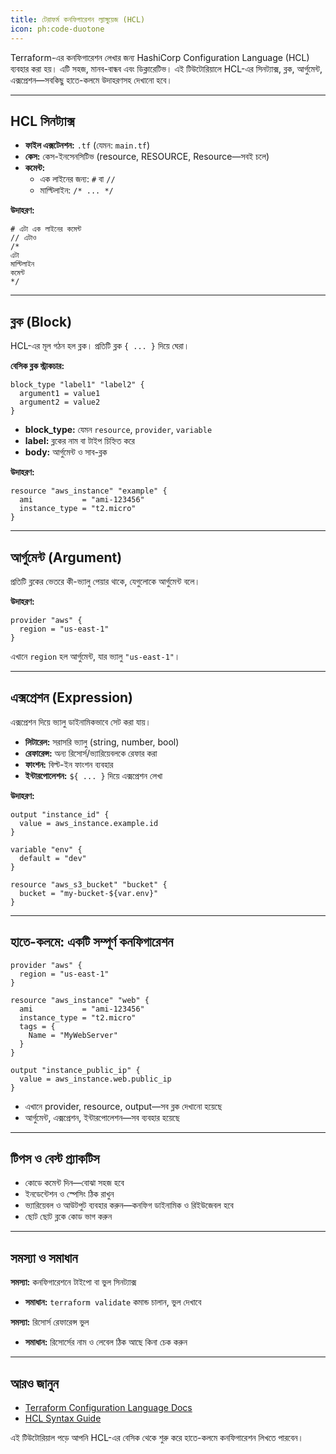 ```yaml
---
title: টেরাফর্ম কনফিগারেশন ল্যাঙ্গুয়েজ (HCL)
icon: ph:code-duotone
---
```


Terraform-এর কনফিগারেশন লেখার জন্য HashiCorp Configuration Language (HCL) ব্যবহার করা হয়। এটি সহজ, মানব-বান্ধব এবং ডিক্লারেটিভ। এই টিউটোরিয়ালে HCL-এর সিনট্যাক্স, ব্লক, আর্গুমেন্ট, এক্সপ্রেশন—সবকিছু হাতে-কলমে উদাহরণসহ দেখানো হবে।

---

## HCL সিনট্যাক্স

- **ফাইল এক্সটেনশন:** `.tf` (যেমন: `main.tf`)
- **কেস:** কেস-ইনসেনসিটিভ (resource, RESOURCE, Resource—সবই চলে)
- **কমেন্ট:**
  - এক লাইনের জন্য: `#` বা `//`
  - মাল্টিলাইন: `/* ... */`

**উদাহরণ:**
```hcl
# এটা এক লাইনের কমেন্ট
// এটাও
/*
এটা
মাল্টিলাইন
কমেন্ট
*/
```

---

## ব্লক (Block)

HCL-এর মূল গঠন হল ব্লক। প্রতিটি ব্লক `{ ... }` দিয়ে ঘেরা।

**বেসিক ব্লক স্ট্রাকচার:**
```hcl
block_type "label1" "label2" {
  argument1 = value1
  argument2 = value2
}
```

- **block_type:** যেমন `resource`, `provider`, `variable`
- **label:** ব্লকের নাম বা টাইপ চিহ্নিত করে
- **body:** আর্গুমেন্ট ও সাব-ব্লক

**উদাহরণ:**
```hcl
resource "aws_instance" "example" {
  ami           = "ami-123456"
  instance_type = "t2.micro"
}
```

---

## আর্গুমেন্ট (Argument)

প্রতিটি ব্লকের ভেতরে কী-ভ্যালু পেয়ার থাকে, যেগুলোকে আর্গুমেন্ট বলে।

**উদাহরণ:**
```hcl
provider "aws" {
  region = "us-east-1"
}
```

এখানে `region` হল আর্গুমেন্ট, যার ভ্যালু `"us-east-1"`।

---

## এক্সপ্রেশন (Expression)

এক্সপ্রেশন দিয়ে ভ্যালু ডাইনামিকভাবে সেট করা যায়।

- **লিটারেল:** সরাসরি ভ্যালু (string, number, bool)
- **রেফারেন্স:** অন্য রিসোর্স/ভ্যারিয়েবলকে রেফার করা
- **ফাংশন:** বিল্ট-ইন ফাংশন ব্যবহার
- **ইন্টারপোলেশন:** `${ ... }` দিয়ে এক্সপ্রেশন লেখা

**উদাহরণ:**
```hcl
output "instance_id" {
  value = aws_instance.example.id
}

variable "env" {
  default = "dev"
}

resource "aws_s3_bucket" "bucket" {
  bucket = "my-bucket-${var.env}"
}
```

---

## হাতে-কলমে: একটি সম্পূর্ণ কনফিগারেশন

```hcl
provider "aws" {
  region = "us-east-1"
}

resource "aws_instance" "web" {
  ami           = "ami-123456"
  instance_type = "t2.micro"
  tags = {
    Name = "MyWebServer"
  }
}

output "instance_public_ip" {
  value = aws_instance.web.public_ip
}
```

- এখানে provider, resource, output—সব ব্লক দেখানো হয়েছে
- আর্গুমেন্ট, এক্সপ্রেশন, ইন্টারপোলেশন—সব ব্যবহার হয়েছে

---

## টিপস ও বেস্ট প্র্যাকটিস

- কোডে কমেন্ট দিন—বোঝা সহজ হবে
- ইনডেন্টেশন ও স্পেসিং ঠিক রাখুন
- ভ্যারিয়েবল ও আউটপুট ব্যবহার করুন—কনফিগ ডাইনামিক ও রিইউজেবল হবে
- ছোট ছোট ব্লকে কোড ভাগ করুন

---

## সমস্যা ও সমাধান

**সমস্যা:** কনফিগারেশনে টাইপো বা ভুল সিনট্যাক্স
- **সমাধান:** `terraform validate` কমান্ড চালান, ভুল দেখাবে

**সমস্যা:** রিসোর্স রেফারেন্স ভুল
- **সমাধান:** রিসোর্সের নাম ও লেবেল ঠিক আছে কিনা চেক করুন

---

## আরও জানুন
- [Terraform Configuration Language Docs](https://developer.hashicorp.com/terraform/language)
- [HCL Syntax Guide](https://github.com/hashicorp/hcl)

এই টিউটোরিয়াল পড়ে আপনি HCL-এর বেসিক থেকে শুরু করে হাতে-কলমে কনফিগারেশন লিখতে পারবেন।
